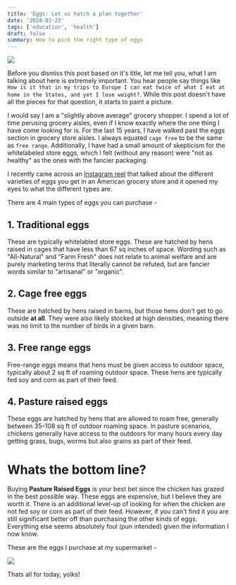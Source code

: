 ```yaml
---
title: 'Eggs: Let us hatch a plan together'
date: '2024-03-23'
tags: ['education', 'health']
draft: false
summary: How to pick the right type of eggs
---
```


![](/static/images/eggs-header.jpg)

Before you dismiss this post based on it's title, let me tell you, what I am talking about here is extremely important. You hear people say things like `How is it that in my trips to Europe I can eat twice of what I eat at home in the States, and yet I lose weight?`. While this post doesn't have all the pieces for that question, it starts to paint a picture. 

I would say I am a "slightly above average" grocery shopper. I spend a lot of time perusing grocery aisles, even if I know exactly where the one thing I have come looking for is. For the last 15 years, I have walked past the eggs section in grocery store aisles. I always equated `cage free` to be the same as `free range`. Additionally, I have had a small amount of skepticism for the whitelabeled store eggs, which I felt (without any reason) were "not as healthy" as the ones with the fancier packaging. 

I recently came across an [Instagram reel](https://www.instagram.com/reel/Clb6Z1yPQq6/?igshid=YmMyMTA2M2Y=) that talked about the different varieties of eggs you get in an American grocery store and it opened my eyes to what the different types are. 

There are 4 main types of eggs you can purchase - 

## 1. Traditional eggs 
These are typically whitelabled store eggs. These are hatched by hens raised in cages that have less than 67 sq inches of space. Wording such as "All-Natural" and "Farm Fresh" does not relate to animal welfare and are purely marketing terms that literally cannot be refuted, but are fancier words similar to "artisanal" or "organic".

## 2. Cage free eggs
These are hatched by hens raised in barns, but those hens don't get to go outside **at all**. They were also likely stocked at high densities, meaning there was no limit to the number of birds in a given barn.

## 3. Free range eggs
Free-range eggs means that hens must be given access to outdoor space, typically about 2 sq ft of roaming outdoor space. These hens are typically fed soy and corn as part of their feed.

## 4. Pasture raised eggs
These eggs are hatched by hens that are allowed to roam free, generally between 35–108 sq ft of outdoor roaming space. In pasture scenarios, chickens generally have access to the outdoors for many hours every day getting grass, bugs, worms but also grains as part of their feed.

# Whats the bottom line?
Buying **Pasture Raised Eggs** is your best bet since the chicken has grazed in the best possible way. These eggs are expensive, but I believe they are worth it. There is an additional level-up of looking for when the chicken are not fed soy or corn as part of their feed.  However, if you can't find it you are still significant better off than purchasing the other kinds of eggs. Everything else seems absolutely foul (pun intended) given the information I now know. 

These are the eggs I purchase at my supermarket - 

![](/static/images/eggs.jpg)

Thats all for today, yolks!